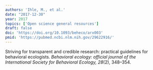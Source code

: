 ```yaml
---
authors: 'Ihle, M., et al.'
date: "2017-12-30"
year: 2017
topics: ['Open science general resources']
draft: false
doi: 'https://doi.org/10.1093/beheco/arx003'
pmid: 'https://pubmed.ncbi.nlm.nih.gov/29622916/'
---
```


Striving for transparent and credible research: practical guidelines for behavioral ecologists.
*Behavioral ecology: official journal of the International Society for Behavioral Ecology, 28*(2), 348–354.